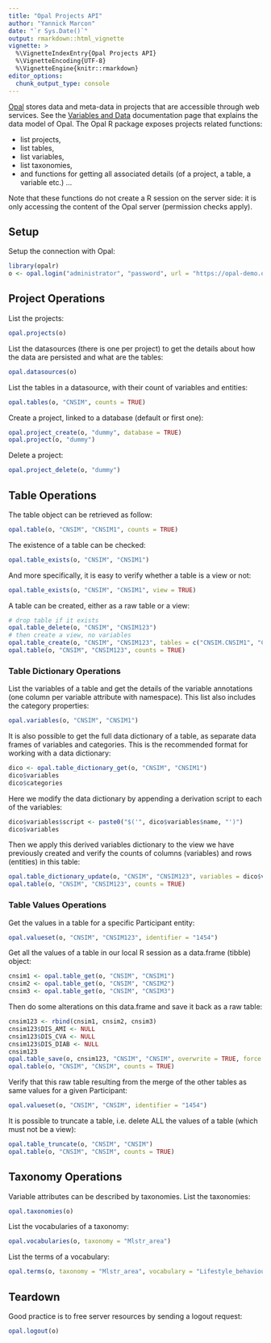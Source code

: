 ```yaml
---
title: "Opal Projects API"
author: "Yannick Marcon"
date: "`r Sys.Date()`"
output: rmarkdown::html_vignette
vignette: >
  %\VignetteIndexEntry{Opal Projects API}
  %\VignetteEncoding{UTF-8}
  %\VignetteEngine{knitr::rmarkdown}
editor_options: 
  chunk_output_type: console
---
```


[Opal](https://www.obiba.org/pages/products/opal/) stores data and meta-data in projects that are accessible through web services. See the [Variables and Data](http://opaldoc.obiba.org/en/latest/variables-data.html) documentation page that explains the data model of Opal. The Opal R package exposes projects related functions:

* list projects,
* list tables,
* list variables,
* list taxonomies,
* and functions for getting all associated details (of a project, a table, a variable etc.) ...

Note that these functions do not create a R session on the server side: it is only accessing the content of the Opal server (permission checks apply).

## Setup

Setup the connection with Opal:

```r
library(opalr)
o <- opal.login("administrator", "password", url = "https://opal-demo.obiba.org")
```

## Project Operations

List the projects:

```r
opal.projects(o)
```

List the datasources (there is one per project) to get the details about how the data are persisted and what are the tables:

```r
opal.datasources(o)
```

List the tables in a datasource, with their count of variables and entities:

```r
opal.tables(o, "CNSIM", counts = TRUE)
```

Create a project, linked to a database (default or first one):

```r
opal.project_create(o, "dummy", database = TRUE)
opal.project(o, "dummy")
```

Delete a project:

```r
opal.project_delete(o, "dummy")
```

## Table Operations

The table object can be retrieved as follow:

```r
opal.table(o, "CNSIM", "CNSIM1", counts = TRUE)
```

The existence of a table can be checked:

```r
opal.table_exists(o, "CNSIM", "CNSIM1")
```

And more specifically, it is easy to verify whether a table is a view or not:

```r
opal.table_exists(o, "CNSIM", "CNSIM1", view = TRUE)
```

A table can be created, either as a raw table or a view:

```r
# drop table if it exists
opal.table_delete(o, "CNSIM", "CNSIM123")
# then create a view, no variables
opal.table_create(o, "CNSIM", "CNSIM123", tables = c("CNSIM.CNSIM1", "CNSIM.CNSIM2", "CNSIM.CNSIM3"))
opal.table(o, "CNSIM", "CNSIM123", counts = TRUE)
```


### Table Dictionary Operations

List the variables of a table and get the details of the variable annotations (one column per variable attribute with namespace). This list also includes the category properties:

```r
opal.variables(o, "CNSIM", "CNSIM1")
```

It is also possible to get the full data dictionary of a table, as separate data frames of variables and categories. This is the recommended format for working with a data dictionary:

```r
dico <- opal.table_dictionary_get(o, "CNSIM", "CNSIM1")
dico$variables
dico$categories
```

Here we modify the data dictionary by appending a derivation script to each of the variables:

```r
dico$variables$script <- paste0("$('", dico$variables$name, "')")
dico$variables
```

Then we apply this derived variables dictionary to the view we have previously created and verify the counts of columns (variables) and rows (entities) in this table:

```r
opal.table_dictionary_update(o, "CNSIM", "CNSIM123", variables = dico$variables, categories = dico$categories)
opal.table(o, "CNSIM", "CNSIM123", counts = TRUE)
```


### Table Values Operations

Get the values in a table for a specific Participant entity:

```r
opal.valueset(o, "CNSIM", "CNSIM123", identifier = "1454")
```

Get all the values of a table in our local R session as a data.frame (tibble) object:

```r
cnsim1 <- opal.table_get(o, "CNSIM", "CNSIM1")
cnsim2 <- opal.table_get(o, "CNSIM", "CNSIM2")
cnsim3 <- opal.table_get(o, "CNSIM", "CNSIM3")
```

Then do some alterations on this data.frame and save it back as a raw table:

```r
cnsim123 <- rbind(cnsim1, cnsim2, cnsim3)
cnsim123$DIS_AMI <- NULL
cnsim123$DIS_CVA <- NULL
cnsim123$DIS_DIAB <- NULL
cnsim123
opal.table_save(o, cnsim123, "CNSIM", "CNSIM", overwrite = TRUE, force = TRUE)
opal.table(o, "CNSIM", "CNSIM", counts = TRUE)
```

Verify that this raw table resulting from the merge of the other tables as same values for a given Participant:

```r
opal.valueset(o, "CNSIM", "CNSIM", identifier = "1454")
```

It is possible to truncate a table, i.e. delete ALL the values of a table (which must not be a view):

```r
opal.table_truncate(o, "CNSIM", "CNSIM")
opal.table(o, "CNSIM", "CNSIM", counts = TRUE)
```

## Taxonomy Operations

Variable attributes can be described by taxonomies. List the taxonomies:

```r
opal.taxonomies(o)
```

List the vocabularies of a taxonomy:

```r
opal.vocabularies(o, taxonomy = "Mlstr_area")
```

List the terms of a vocabulary:

```r
opal.terms(o, taxonomy = "Mlstr_area", vocabulary = "Lifestyle_behaviours")
```

## Teardown

Good practice is to free server resources by sending a logout request:

```r
opal.logout(o)
```


